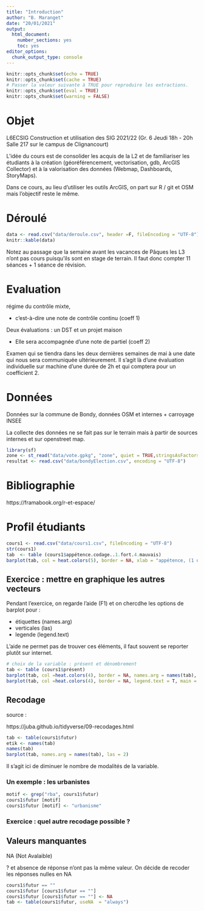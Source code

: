 ```yaml
---
title: "Introduction"
author: "B. Maranget"
date: "20/01/2021"
output: 
  html_document: 
    number_sections: yes
    toc: yes
editor_options: 
  chunk_output_type: console
---
```



```r
knitr::opts_chunk$set(echo = TRUE)
knitr::opts_chunk$set(cache = TRUE)
# Passer la valeur suivante à TRUE pour reproduire les extractions.
knitr::opts_chunk$set(eval = TRUE)
knitr::opts_chunk$set(warning = FALSE)
```

# Objet

L6ECSIG Construction et utilisation des SIG 2021/22
 (Gr. 6 Jeudi 18h - 20h Salle 217 sur le campus de Clignancourt)
 
  L'idée du cours est de consolider les acquis de la L2 et de familiariser les étudiants à la création (géoréférencement, vectorisation, gdb, ArcGIS Collector) et à la valorisation des données (Webmap, Dashboards, StoryMaps).

Dans ce cours, au lieu d'utiliser les outils ArcGIS, on part sur R / git et OSM mais l'objectif reste le même.

# Déroulé

```r
data <- read.csv("data/deroule.csv", header =F, fileEncoding = "UTF-8")
knitr::kable(data)
```

Notez au passage que la semaine avant les vacances de Pâques les L3 n'ont pas cours puisqu'ils sont en stage de terrain. Il faut donc compter 11 séances + 1 séance de révision.


# Evaluation

régime du contrôle mixte, 

- c'est-à-dire une note de contrôle continu (coeff 1)

Deux évaluations : un DST et un projet maison 

- Elle sera accompagnée d'une note de partiel (coeff 2)

Examen qui se tiendra dans les deux dernières semaines de mai à une date qui nous sera communiquée ultérieurement. Il s'agit là d'une évaluation individuelle sur machine d'une durée de 2h et qui comptera pour un coefficient 2.


# Données

Données sur la commune de Bondy, données OSM et internes + carroyage INSEE

La collecte des données ne se fait pas sur le terrain mais à partir de sources internes et sur openstreet map.



```r
library(sf)
zone <- st_read("data/vote.gpkg", "zone", quiet = TRUE,stringsAsFactors = F)
resultat <- read.csv("data/bondyElection.csv", encoding = "UTF-8")
```

# Bibliographie

https://framabook.org/r-et-espace/


# Profil étudiants

```r
cours1 <- read.csv("data/cours1.csv", fileEncoding = "UTF-8")
str(cours1)
tab  <- table (cours1$appétence.codage..1.fort.4.mauvais)
barplot(tab, col = heat.colors(5), border = NA, xlab = "appétence, (1 oui - 4 non)")
```


## Exercice : mettre en graphique les autres vecteurs

Pendant l'exercice, on regarde l'aide (F1) et on chercdhe les options de barplot pour :

- étiquettes (names.arg) 
- verticales (las)
- legende (legend.text)

L'aide ne permet pas de trouver ces éléments, il faut souvent se reporter plutôt sur internet.

```r
# choix de la variable : présent et dénombrement
tab <- table (cours1$présent)
barplot(tab, col =heat.colors(4), border = NA, names.arg = names(tab), las = 2, main = "Présent des étudiants")
barplot(tab, col =heat.colors(4), border = NA, legend.text = T, main = "Présent des étudiants")
```



## Recodage

source : 

https://juba.github.io/tidyverse/09-recodages.html


```r
tab <- table(cours1$futur)
etik <- names(tab)
names(tab)
barplot(tab, names.arg = names(tab), las = 2)
```

Il s'agit ici de diminuer le nombre de modalités de la variable.

### Un exemple : les urbanistes


```r
motif <- grep("rba", cours1$futur)
cours1$futur [motif]
cours1$futur [motif] <- "urbanisme"
```



### Exercice : quel autre recodage possible ?

## Valeurs manquantes

NA (Not Avalaible)

? et absence de réponse n'ont pas la même valeur.
On décide de recoder les réponses nulles en NA


```r
cours1$futur == ""
cours1$futur [cours1$futur == ""]
cours1$futur [cours1$futur == ""] <- NA
tab <- table(cours1$futur, useNA  = "always")
``` 

